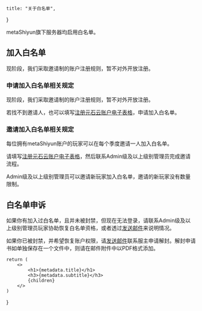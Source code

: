     title: "关于白名单",
}

metaShiyun旗下服务器均启用白名单。

## 加入白名单

现阶段，我们采取邀请制的账户注册规则，暂不对外开放注册。

### 申请加入白名单相关规定

现阶段，我们采取邀请制的账户注册规则，暂不对外开放注册。

若找不到邀请人，也可以填写[注册元石云账户电子表格](https://go.shiyun.work/eforms/register/index.html)，申请加入白名单。

### 邀请加入白名单相关规定

每位拥有metaShiyun账户的玩家可以在每个季度邀请一人加入白名单。

请填写[注册元石云账户电子表格](https://go.shiyun.work/eforms/register/index.html)，然后联系Admin级及以上级别管理员完成邀请流程。

Admin级及以上级别管理员可以邀请新玩家加入白名单，邀请的新玩家没有数量限制。

## 白名单申诉

如果你有加入过白名单，且并未被封禁，但现在无法登录，请联系Admin级及以上级别管理员玩家协助恢复白名单资格，或者透过[发送邮件](mailto:scchan@shiyun.org)来说明情况。

如果你已被封禁，并希望恢复账户权限，请[发送邮件](mailto:scchan@shiyun.org)联系服主申请解封。解封申请书如单独保存在一个文件中，则请在邮件附件中以PDF格式添加。

    return (
        <>
            <h1>{metadata.title}</h1>
            <h3>{metadata.subtitle}</h3>
            {children}
        </>
    )
}